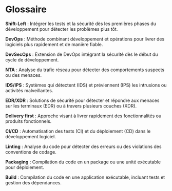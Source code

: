 # Glossaire

**Shift-Left** : Intégrer les tests et la sécurité dès les premières
phases du développement pour détecter les problèmes plus tôt.

**DevOps** : Méthode combinant développement et opérations pour livrer
des logiciels plus rapidement et de manière fiable.

**DevSecOps** : Extension de DevOps intégrant la sécurité dès le début
du cycle de développement.

**NTA** : Analyse du trafic réseau pour détecter des comportements
suspects ou des menaces.

**IDS/IPS** : Systèmes qui détectent (IDS) et préviennent (IPS) les
intrusions ou activités malveillantes.

**EDR/XDR** : Solutions de sécurité pour détecter et répondre aux
menaces sur les terminaux (EDR) ou à travers plusieurs couches (XDR).

**Delivery first** : Approche visant à livrer rapidement des
fonctionnalités ou produits fonctionnels.

**CI/CD** : Automatisation des tests (CI) et du déploiement (CD) dans le
développement logiciel.

**Linting** : Analyse du code pour détecter des erreurs ou des
violations des conventions de codage.

**Packaging** : Compilation du code en un package ou une unité
exécutable pour déploiement.

**Build** : Compilation du code en une application exécutable, incluant
tests et gestion des dépendances.


